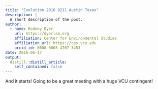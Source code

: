 ```yaml
---
title: "Evolution 2016 8211 Austin Texas"
description: |
  A short description of the post.
author:
  - name: Rodney Dyer
    url: https://dyerlab.org
    affiliation: Center for Environmental Studies
    affiliation_url: https://ces.vcu.edu
    orcid_id: 0000-0003-4707-3453
date: 2016-06-17
output:
  distill::distill_article:
    self_contained: false
---
```





And it starts!  Going to be a great meeting with a huge VCU contingent!
 
 
 
